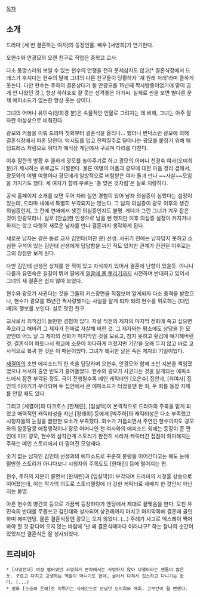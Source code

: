 [[목차]]
== 소개 ==
드라마 [세 번 결혼하는 여자]의 등장인물. 배우 [서영희]가 연기한다.

오현수와 안광모의 오랜 친구로 직업은 중학교 교사.

다소 퉁명스러워 보일 수 있는 현수의 언행을 전혀 문제삼지도 않고[* 결혼식장에서 드레스가 후지다는 현수의 말에 그녀의 다른 친구들이 당황하자 '쟤 원래 저래'라며 쿨하게 웃는다. 다만 현수는 주하의 결혼상대가 될 안광모를 15년째 짝사랑중이었기에 말이 곱게 안 나왔던 것.], 항상 하하호호 잘 웃는 성격좋은 아가씨. 실제로 씬을 보면 별다른 문제 에피소드가 없는한 항상 웃는 상이다.
 
그녀의 어머니 유민숙(양희경 분)은 속물적인 인물로 그려지는 데 비해, 그녀는 아주 잘 자란 여성상으로 비춰진다.

광모와 커플을 이뤄 드라마 첫회부터 결혼식을 올리나... 했더니 변덕스런 광모에 의해 결혼식장에서 파혼 당한다. 턱시도를 입고 전력질주로 달아나는 광모를 붙잡기 위해 웨딩드레스 차림으로 뛰다가 예식장 계단에서 구르며 다리를 다친다. 

이후 잠깐의 방황 후 쿨하게 광모를 놓아주기로 하고 광모의 어머니 천경숙 여사(오미희 분)가 제시하는 위로금도 거절한다. 물론 이별의 아픔과 광모에 대한 마음 정리 겸해서, 광모와의 이별 여행이나 광모에게 일방적으로 버림받은 여자 둘과 만나 ~~사살~~모임을 가지기도 했다. 세 여자가 함께 부르는 '총 맞은 것처럼'은 실로 처량하다.

공식 홈페이지 소개를 보면 두어 차례 실연 경험이 있어 남자 의심증이 심했다는 설정이 있는데, 드라마 내에서 특별히 부각되지는 않는다. 그 남자 의심증이 광모 이후의 생긴 의심증인지, 그 전에 연애에서 생긴 의심증인지도 불명. 게다가 그런 그녀가 겨우 잡은 것이 안광모라니. 실로 [안습]한 인생으로 남을 뻔 했지만 이후 의심증 설정이 커지거나 하지는 않고 다행히 새로운 남자를 만나 결혼까지 생각하게 된다.

새로운 남자는 같은 동료 교사 김인태(이찬 분) 선생. 사귀기 전에는 남자답지 못하고 소심한 구석이 있는 김인태 선생에게 답답함을 느낀 적도 있지만 관계가 진전된 이후로는 그의 장점만 보게 된다.

다만 김인태 선생은 상처를 한 적이 있고 자식까지 있어서 결혼에 난향이 있을듯. 아니나 다를까 유민숙은 길길이 뛰며 딸에게 [[얼굴에 물 뿌리기]]까지 시전하며 반대하고 있어서 그녀의 새 결혼은 쉽지 않아 보였다.

현수와 광모가 사귄다는 것을 그들의 키스장면을 직접보며 알게되자 다소 충격을 받았으나, 현수가 광모를 15년간 짝사랑했다는 사실을 알게 되자 되려 현수를 위로하는 [대인배]의 행보를 보인다. 실로 멋진 친구. 

교사로서 죄책감이 들만한 경험이 있다. 자살 직전의 제자의 마지막 전화에 죽고 싶으면 죽으라고 해버려 그 제자가 진짜로 자살해 버린 것. 그 제자와는 평소에도 상담을 한 모양인데 어느 날 그 제자의 전화가 마지막인 것을 모르고, 참지 못하고 홧김에 얘기해버린 것. 결혼식이 파토나서 학교에 소문이 파다하게 퍼졌지만 기간을 오래 두지 않고 바로 교사직으로 복귀 한 것은 이 때문이었다. 그녀가 복귀한 날은 죽은 제자의 기일이었다.

[[세결여]]의 초반 에피소드의 한 축을 담당하며 오현수, 안광모와 함께 초반 지분을 책임졌었으나 서서히 출연 빈도가 줄어들었다. 현수와 광모가 사귄다는 것을 알게되는 에피소드에서 잠깐 부각된 정도. 
극이 진행될수록 메인 캐릭터인 [오은수] 집안과, [최여사] 집안의 이야기가 부각되며 두 집안에서 큰 에피소드가 터졌을땐 한 회, 두 회를 등장 자체를 안할 때도 있다. 

그리고 [세결여]의 다크호스 [한채린], [임실댁]이 본격적으로 드라마의 주축을 맡게 되었고 매력적인 캐릭터성을 지닌 [정태희] 등에게 [박주하]의 캐릭터성은 다소 부족했고 시청자들의 눈길을 끌만한 요소가 부족했다.
회수가 거듭되면서 주연인 현수까지도 광모와의 알콩달콩 애정행각이나 광모 어머니인 천 여사와의 에피소드 외에는 등장이 준 편인데 이미 광모, 현수와 삼각관계 스토리가 완전히 사라져 캐릭터간 접점이 희미해지는 주하는 메인 스토리에서 더 멀어진 모양새다.

숫기 없는 남자인 김인태 선생과의 에피소드로 꾸준히 분량을 이어간다고는 해도 눈에 띌만한 스토리가 아니다보니 시청자의 주목도도 [한채린] 등에 떨어지는 편.

현수, 주하의 지분이 줄면서 [한채린]과 [임실댁]이 부각되며 드라마의 시청률 상승으로 이어졌는데, 이는 작가의 의도로 스토리텔링에 더 강한 캐릭터로 재배치 한 것인지 아닌지는 불명.

아픈 현수의 병간호 등으로 가끔씩 등장하다가 엔딩에서 제대로 끝맺음을 한다. 모친 유민숙의 반대를 무릅쓰고 김인태와 성사되어 상견례까지 마치고 마지막회에 결혼에 골인하며 해피엔딩. 물론 결혼식장엔 광모는 오지 않았다. (...) 주례가 사고로 엑스레이 찍어봐야 할 것 같다며 오지 않는 바람에 '난 왜 결혼식때마다 이러냐구!' 하는 찰나의 순간이 있었지만 결혼식은 잘 성사되었다. 

== 트리비아 ==
 * [사망전대] 여성 멤버였던 서영희가 본작에서는 사망하지 않아 다행이라는 팬들이 많은듯. 구르고 다치고 고생하는 역할이 아니기도 한데, 굴러서 다쳐서 깁스하고 다니기는 한다. (...)
 * 영화 [스승의 은혜]로 피튀기는 사제간으로 만났던 오미희와 재회. 고부간이 될 뻔했다. 
